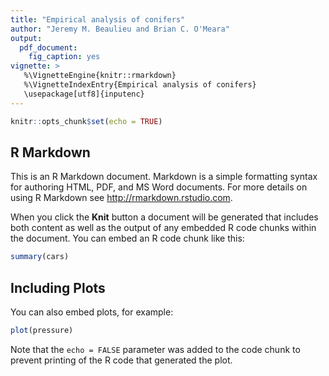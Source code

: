 ```yaml
---
title: "Empirical analysis of conifers"
author: "Jeremy M. Beaulieu and Brian C. O'Meara"
output:
  pdf_document:
    fig_caption: yes
vignette: >
   %\VignetteEngine{knitr::rmarkdown}
   %\VignetteIndexEntry{Empirical analysis of conifers}
   \usepackage[utf8]{inputenc}
---
```


```r
knitr::opts_chunk$set(echo = TRUE)
```

## R Markdown

This is an R Markdown document. Markdown is a simple formatting syntax for authoring HTML, PDF, and MS Word documents. For more details on using R Markdown see <http://rmarkdown.rstudio.com>.

When you click the **Knit** button a document will be generated that includes both content as well as the output of any embedded R code chunks within the document. You can embed an R code chunk like this:

```r
summary(cars)
```

## Including Plots

You can also embed plots, for example:

```r
plot(pressure)
```

Note that the `echo = FALSE` parameter was added to the code chunk to prevent printing of the R code that generated the plot.
